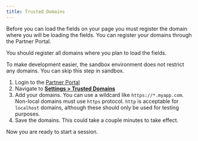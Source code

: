 ```yaml
---
title: Trusted Domains
---
```



Before you can load the fields on your page you must register the domain where you will be loading the fields. You can register your domains through the Partner Portal.

You should register all domains where you plan to load the fields.

<Note type="info">
    To make development easier, the sandbox environment does not restrict any domains. You can skip this step in
    sandbox.
</Note>

1. Login to the [Partner Portal](https://app.confidolegal.com)
1. Navigate to **[Settings > Trusted Domains](https://app.confidolegal.com/settings)**
1. Add your domains. You can use a wildcard like `https://*.myapp.com`. Non-local domains must use `https` protocol. `http` is acceptable for `localhost` domains, although these should only be used for testing purposes.
1. Save the domains. This could take a couple minutes to take effect.

Now you are ready to start a session.
